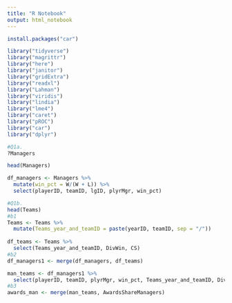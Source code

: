---
title: "R Notebook"
output: html_notebook
---
```{r}
install.packages("car")
```

```{r}
library("tidyverse")
library("magrittr")
library("here")
library("janitor")
library("gridExtra")
library("readxl")
library("Lahman")
library("viridis")
library("lindia")
library("lme4")
library("caret")
library("pROC")
library("car")
library("dplyr")

```
```{r}
#Q1a.
?Managers

head(Managers)

df_managers <- Managers %>% 
  mutate(win_pct = W/(W + L)) %>% 
  select(playerID, teamID, lgID, plyrMgr, win_pct)
```
```{r}
#Q1b.
head(Teams)
#b1
Teams <- Teams %>% 
  mutate(Teams_year_and_teamID = paste(yearID, teamID, sep = "/"))
                                             
df_teams <- Teams %>% 
  select(Teams_year_and_teamID, DivWin, CS)
#b2
df_managers1 <- merge(df_managers, df_teams)

man_teams <- df_managers1 %>% 
  select(playerID, teamID, plyrMgr, win_pct, Teams_year_and_teamID, DivWin, CS)
#b3
awards_man <- merge(man_teams, AwardsShareManagers)
```


